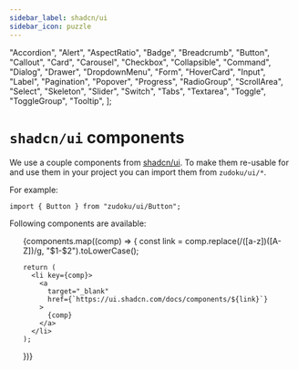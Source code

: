 ```yaml
---
sidebar_label: shadcn/ui
sidebar_icon: puzzle
---
```


  "Accordion",
  "Alert",
  "AspectRatio",
  "Badge",
  "Breadcrumb",
  "Button",
  "Callout",
  "Card",
  "Carousel",
  "Checkbox",
  "Collapsible",
  "Command",
  "Dialog",
  "Drawer",
  "DropdownMenu",
  "Form",
  "HoverCard",
  "Input",
  "Label",
  "Pagination",
  "Popover",
  "Progress",
  "RadioGroup",
  "ScrollArea",
  "Select",
  "Skeleton",
  "Slider",
  "Switch",
  "Tabs",
  "Textarea",
  "Toggle",
  "ToggleGroup",
  "Tooltip",
];

# `shadcn/ui` components

We use a couple components from [shadcn/ui](https://ui.shadcn.com). To make them re-usable for and use them in your project you can import them from `zudoku/ui/*`.

For example:

```tsx
import { Button } from "zudoku/ui/Button";
```

Following components are available:

<ul className="grid grid-cols-2 sm:grid-cols-3">
  {components.map((comp) => {
    const link = comp.replace(/([a-z])([A-Z])/g, "$1-$2").toLowerCase();

    return (
      <li key={comp}>
        <a
          target="_blank"
          href={`https://ui.shadcn.com/docs/components/${link}`}
        >
          {comp}
        </a>
      </li>
    );

})}

</ul>
